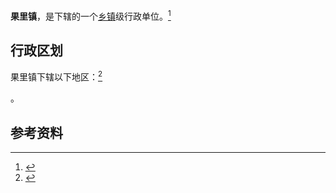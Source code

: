 {{中国乡级行政区|37/03/21/110/000}}

'''果里镇'''，是{{PRC admin/fullname|37/03/21/110/000|3}}下辖的一个[[乡镇|乡镇]]级行政单位。<ref>{{PRC admin/ref sgc|{{PRC admin/parent|37/03/21/110/000}}}}</ref>

== 行政区划 ==

果里镇下辖以下地区：<ref>{{PRC admin/ref sgc|37/03/21/110/000}}</ref>

{{PRC admin/children|37/03/21/110/000}}。

== 参考资料 ==

{{reflist}}

{{行政区划小作品}}
{{PRC admin/navcat|37/03/21/110/000}}